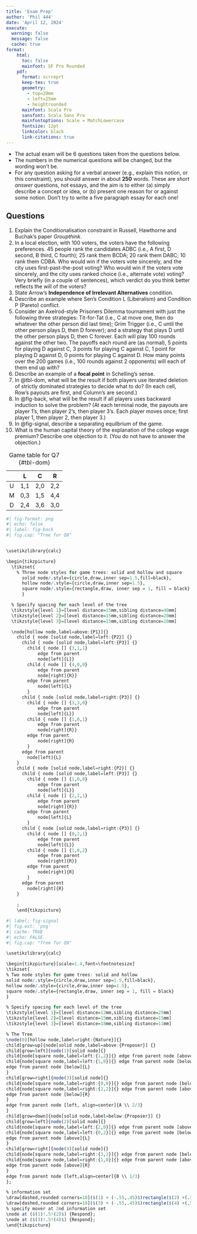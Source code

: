 ```yaml
---
title: 'Exam Prep'
author: 'Phil 444'
date: 'April 12, 2024'
execute:
  warning: false
  message: false
  cache: true
format:
    html:
      toc: false
      mainfont: SF Pro Rounded
    pdf: 
      format: scrreprt
      keep-tex: true
      geometry:
        - top=20mm
        - left=25mm
        - heightrounded
      mainfont: Scala Pro
      sansfont: Scala Sans Pro
      mainfontoptions: Scale = MatchLowercase
      fontsize: 12pt
      linkcolor: black
      link-citations: true
---
```


- The actual exam will be 6 questions taken from the questions below.
- The numbers in the numerical questions will be changed, but the wording won't be.
- For any question asking for a verbal answer (e.g., explain this notion, or this constraint), you should answer in about **250** words. These are _short answer_ questions, not essays, and the aim is to either (a) simply describe a concept or idea, or (b) present one reason for or against some notion. Don't try to write a five paragraph essay for each one!

## Questions {-}

1. Explain the Conditionalisation constraint in Russell, Hawthorne and Buchak's paper _Groupthink_.
2. In a local election, with 100 voters, the voters have the following preferences. 45 people rank the candidates ADBC (i.e., A first, D second, B third, C fourth); 25 rank them BCDA; 20 rank them DABC; 10 rank them CDBA. Who would win if the voters vote sincerely, and the city uses first-past-the-post voting? Who would win if the voters vote sincerely, and the city uses ranked choice (i.e., alternate vote) voting? Very briefly (in a couple of sentences), which verdict do you think better reflects the will of the voters?
3. State Arrow's **Independence of Irrelevant Alternatives** condition.
4. Describe an example where Sen's Condition L (Liberalism) and Condition P (Pareto) conflict.
5. Consider an Axelrod-style Prisoners Dilemma tournament with just the following three strategies: Tit-for-Tat (i.e., C at move one, then do whatever the other person did last time); Grim Trigger (i.e., C until the other person plays D, then D forever); and a strategy that plays D until the other person plays D, then C forever. Each will play 100 rounds against the other two. The payoffs each round are (as normal), 5 points for playing D against C, 3 points for playing C against C, 1 point for playing D against D, 0 points for playing C against D. How many points over the 200 games (i.e., 100 rounds against 2 opponents) will each of them end up with?
6. Describe an example of a **focal point** in Schelling's sense.
7. In @tbl-dom, what will be the result if both players use iterated deletion of strictly dominated strategies to decide what to do? (In each cell, Row's payouts are first, and Column's are second.)
8. In @fig-back, what will be the result if all players uses backward induction to solve the problem? (At each terminal node, the payouts are player 1's, then player 2's, then player 3's. Each player moves once; first player 1, then player 2, then player 3.)
9. In @fig-signal, describe a separating equilbrium of the game.
10. What is the human capital theory of the explanation of the college wage premium? Describe one objection to it. (You do not have to answer the objection.)

|      |   L  |   C   |   R   |
|:----:|:----:|:-----:|:-----:|
|   U  | 1,1  | 2,0   | 2,2   |
|   M  | 0,3  | 1,5   | 4,4   |
|   D  |  2,4 | 3,6   | 3,0   |

: Game table for Q7 {#tbl-dom}


```r
#| fig-format: png
#| echo: false
#| label: fig-back
#| fig.cap: "Tree for Q8"


\usetikzlibrary{calc}

\begin{tikzpicture}
  \tikzset{
    % Three node styles for game trees: solid and hollow and square
      solid node/.style={circle,draw,inner sep=1.5,fill=black},
      hollow node/.style={circle,draw,inner sep=1.5},
      square node/.style={rectangle,draw, inner sep = 1, fill = black}
      }

  % Specify spacing for each level of the tree
  \tikzstyle{level 1}=[level distance=15mm,sibling distance=40mm]
  \tikzstyle{level 2}=[level distance=15mm,sibling distance=20mm]
  \tikzstyle{level 3}=[level distance=15mm,sibling distance=10mm]

  \node[hollow node,label=above:{P1}]{}
    child { node [solid node,label=left:{P2}] {}
      child { node [solid node,label=left:{P3}] {}
        child { node [] {3,1,1}
            edge from parent
            node[left]{L}}
        child { node [] {4,0,0}
            edge from parent
            node[right]{R}}
        edge from parent
            node[left]{L}
        }
      child { node [solid node,label=right:{P3}] {}
        child { node [] {1,3,0}
            edge from parent
            node[left]{L}}
        child { node [] {1,0,1}
            edge from parent
            node[right]{R}}
        edge from parent
            node[right]{R}
        }        
      edge from parent
        node[left]{L}
    }
    child { node [solid node,label=right:{P2}] {}
      child { node [solid node,label=left:{P3}] {}
        child { node [] {1,0,0}
            edge from parent
            node[left]{L}}
        child { node [] {2,1,1}
            edge from parent
            node[right]{R}}
        edge from parent
            node[left]{L}
        }
      child { node [solid node,label=right:{P3}] {}
        child { node [] {0,2,1}
            edge from parent
            node[left]{L}}
        child { node [] {1,0,2}
            edge from parent
            node[right]{R}}
        edge from parent
            node[right]{R}
        }        
      edge from parent
        node[right]{R}
    }
    
    ;
    \end{tikzpicture}
```

```r
#| label: fig-signal
#| fig.ext: 'png'
#| cache: TRUE
#| echo: FALSE
#| fig.cap: "Tree for Q9"

\usetikzlibrary{calc}

\begin{tikzpicture}[scale=1.4,font=\footnotesize]
\tikzset{
% Two node styles for game trees: solid and hollow
solid node/.style={circle,draw,inner sep=1.5,fill=black},
hollow node/.style={circle,draw,inner sep=1.5},
square node/.style={rectangle,draw, inner sep = 1, fill = black}
}

% Specify spacing for each level of the tree
\tikzstyle{level 1}=[level distance=12mm,sibling distance=25mm]
\tikzstyle{level 2}=[level distance=15mm,sibling distance=15mm]
\tikzstyle{level 3}=[level distance=18mm,sibling distance=11mm]

% The Tree
\node(0)[hollow node,label=right:{Nature}]{}
child[grow=up]{node[solid node,label=above:{Proposer}] {}
child[grow=left]{node(1)[solid node]{}
child{node[square node,label=left:{1,2}]{} edge from parent node [above]{Up}}
child{node[square node,label=left:{1,0}]{} edge from parent node [below]{Down}}
edge from parent node [below]{L}
}
child[grow=right]{node(3)[solid node]{}
child{node[square node,label=right:{0,0}]{} edge from parent node [below]{Down}}
child{node[square node,label=right:{2,2}]{} edge from parent node [above]{Up}}
edge from parent node [below]{R}
}
edge from parent node [left, align=center]{A \\ 2/3}
}
child[grow=down]{node[solid node,label=below:{Proposer}] {}
child[grow=left]{node(2)[solid node]{}
child{node[square node,label=left:{2,0}]{} edge from parent node [above]{Up}}
child{node[square node,label=left:{0,2}]{} edge from parent node [below]{Down}}
edge from parent node [above]{L}
}
child[grow=right]{node(4)[solid node]{}
child{node[square node,label=right:{3,2}]{} edge from parent node [below]{Up}}
child{node[square node,label=right:{1,0}]{} edge from parent node [above]{Down}}
edge from parent node [above]{R}
}
edge from parent node [left,align=center]{B \\ 1/3}
};

% information set
\draw[dashed,rounded corners=10]($(1) + (-.55,.45)$)rectangle($(2) +(.55,-.45)$);
\draw[dashed,rounded corners=10]($(3) + (-.55,.45)$)rectangle($(4) +(.55,-.45)$);
% specify mover at 2nd information set
\node at ($(1)!.5!(2)$) {Respond};
\node at ($(3)!.5!(4)$) {Respond};
\end{tikzpicture}
```

